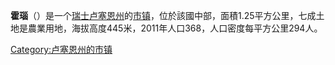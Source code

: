 {{noteTA|G1=瑞士地名}}
'''霍瑙'''（{{lang-de|Honau}}）是一个[[瑞士|瑞士]][[卢塞恩州|卢塞恩州]]的[[市镇_(瑞士)|市镇]]，位於該國中部，面積1.25平方公里，七成土地是農業用地，海拔高度445米，2011年人口368，人口密度每平方公里294人。

{{Switzerland-geo-stub}}
[[Category:卢塞恩州的市镇|Category:卢塞恩州的市镇]]